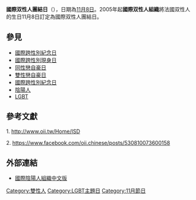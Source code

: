 {{expand|time=2014-11-21T11:19:23+00:00}}
'''國際双性人團結日'''（{{lang-en|'''Intersex Day of Remembrance'''}}），日期為[[11月8日|11月8日]]。2005年起'''國際双性人組織'''將法國双性人{{le|赫爾克林·巴賓|Herculine Barbin}}的生日11月8日訂定為國際双性人團結日。

== 參見 ==
*[[國際跨性別紀念日|國際跨性別紀念日]]
*[[國際跨性別現身日|國際跨性別現身日]]
* [[同性戀自豪日|同性戀自豪日]]
* [[雙性戀自豪日|雙性戀自豪日]]
* [[國際跨性別紀念日|國際跨性別紀念日]]
* [[陰陽人|陰陽人]]
* [[LGBT|LGBT]]

== 參考文獻 ==

1. http://www.oii.tw/Home/ISD {{Wayback|url=http://www.oii.tw/Home/ISD |date=20201125135545 }}

2. https://www.facebook.com/oii.chinese/posts/530810073600158

== 外部連結 ==

* [http://www.oii.tw/ 國際陰陽人組織中文版]{{Wayback|url=http://www.oii.tw/ |date=20180708153516 }}

[[Category:雙性人|Category:雙性人]]
[[Category:LGBT主題日|Category:LGBT主題日]]
[[Category:11月節日|Category:11月節日]]